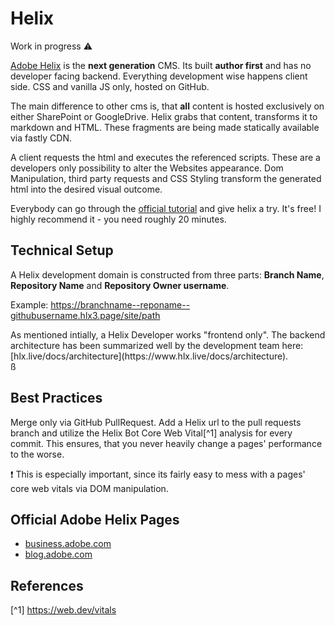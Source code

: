 # Helix

<div class="alert alert--warning" role="alert">
    Work in progress ⚠️
</div>

[Adobe Helix](https://www.hlx.live) is the **next generation** CMS. Its built **author first** and has no developer facing backend.
Everything development wise happens client side. CSS and vanilla JS only, hosted on GitHub.

The main difference to other cms is, that **all** content is hosted exclusively on either SharePoint or GoogleDrive.
Helix grabs that content, transforms it to markdown and HTML. These fragments are being made statically available via fastly CDN.

A client requests the html and executes the referenced scripts. These are a developers only possibility to alter the Websites appearance.
Dom Manipulation, third party requests and CSS Styling transform the generated html into the desired visual outcome.

Everybody can go through the [official tutorial](https://www.hlx.live/tutorial) and give helix a try. It's free! I highly recommend it - you need roughly 20 minutes.

## Technical Setup

A Helix development domain is constructed from three parts: **Branch Name**, **Repository Name** and **Repository Owner username**.

Example: <https://branchname--reponame--githubusername.hlx3.page/site/path>

<div class="alert alert--info" role="alert">
    As mentioned intially, a Helix Developer works "frontend only". The backend architecture has been summarized well by the development team here: [hlx.live/docs/architecture](https://www.hlx.live/docs/architecture).
</div>ß

## Best Practices

Merge only via GitHub PullRequest. Add a Helix url to the pull requests branch and utilize the Helix Bot Core Web Vital[^1] analysis for every commit.
This ensures, that you never heavily change a pages' performance to the worse.

<div class="alert alert--warning" role="alert">
    ❗ This is especially important, since its fairly easy to mess with a pages' core web vitals via DOM manipulation.
</div>

## Official Adobe Helix Pages

- [business.adobe.com](https://business.adobe.com)
- [blog.adobe.com](https://blog.adobe.com)

## References

[^1]   <https://web.dev/vitals>
